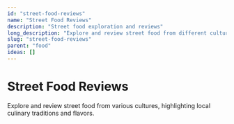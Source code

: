 ```yaml
---
id: "street-food-reviews"
name: "Street Food Reviews"
description: "Street food exploration and reviews"
long_description: "Explore and review street food from different cultures and locations"
slug: "street-food-reviews"
parent: "food"
ideas: []
---
```


# Street Food Reviews

Explore and review street food from various cultures, highlighting local culinary traditions and flavors.